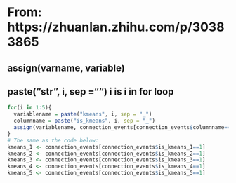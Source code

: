 # From: https://zhuanlan.zhihu.com/p/30383865
## assign(varname, variable) 
## paste("str", i, sep ="") i is i in for loop
```r
for(i in 1:5){
  variablename = paste("kmeans", i, sep = "_")
  columnname = paste("is_kmeans", i, sep = "_")
  assign(variablename, connection_events[connection_events$columnname==1])
}
# The same as the code below:
kmeans_1 <- connection_events[connection_events$is_kmeans_1==1]
kmeans_2 <- connection_events[connection_events$is_kmeans_2==1]
kmeans_3 <- connection_events[connection_events$is_kmeans_3==1]
kmeans_4 <- connection_events[connection_events$is_kmeans_4==1]
kmeans_5 <- connection_events[connection_events$is_kmeans_5==1]
```
